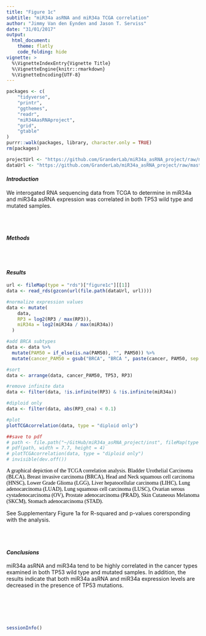 ```yaml
---
title: "Figure 1c"
subtitle: "miR34a asRNA and miR34a TCGA correlation"
author: "Jimmy Van den Eynden and Jason T. Serviss"
date: "31/01/2017"
output:
  html_document:
    theme: flatly
    code_folding: hide
vignette: >
  %\VignetteIndexEntry{Vignette Title}
  %\VignetteEngine{knitr::rmarkdown}
  %\VignetteEncoding{UTF-8}
---
```


<style> 
.caption { 
  color: Black; 
  font-family: "Times New Roman", Times, serif;
  font-size: 1.0em; 
}
</style>

```r

packages <- c(
    "tidyverse",
    "printr",
    "ggthemes",
    "readr",
    "miR34AasRNAproject",
    "grid",
    "gtable"
)
purrr::walk(packages, library, character.only = TRUE)
rm(packages)

```

```r

projectUrl <- "https://github.com/GranderLab/miR34a_asRNA_project/raw/master/inst"
dataUrl <- "https://github.com/GranderLab/miR34a_asRNA_project/raw/master/"

```

#### _Introduction_
We interogated RNA sequencing data from TCGA to determine in miR34a and miR34a asRNA expression was correlated in both TP53 wild type and mutated samples.

<br></br>

#### _Methods_

<br></br>

#### _Results_
```r
url <- fileMap(type = "rds")["figure1c"][[1]]
data <- read_rds(gzcon(url(file.path(dataUrl, url))))

#normalize expression values
data <- mutate(
    data,
    RP3 = log2(RP3 / max(RP3)),
    miR34a = log2(miR34a / max(miR34a))  
  )

#add BRCA subtypes
data <- data %>%
  mutate(PAM50 = if_else(is.na(PAM50), "", PAM50)) %>%
  mutate(cancer_PAM50 = gsub("BRCA", "BRCA ", paste(cancer, PAM50, sep = "")))

#sort 
data <- arrange(data, cancer_PAM50, TP53, RP3)

#remove infinite data
data <- filter(data, !is.infinite(RP3) & !is.infinite(miR34a))

#diploid only
data <- filter(data, abs(RP3_cna) < 0.1)
```

```r
#plot
plotTCGAcorrelation(data, type = "diploid only")

##save to pdf
# path <- file.path("~/GitHub/miR34a_asRNA_project/inst", fileMap(type = "pdf")["figure1c"][[1]])
# pdf(path, width = 7.7, height = 4)
# plotTCGAcorrelation(data, type = "diploid only")
# invisible(dev.off())
```

<div class="caption">
A graphical depiction of the TCGA correlation analysis. Bladder Urothelial Carcinoma (BLCA), Breast invasive carcinoma (BRCA), Head and Neck squamous cell carcinoma (HNSC), Lower Grade Glioma (LGG), Liver hepatocellular carcinoma (LIHC), Lung adenocarcinoma (LUAD), Lung squamous cell carcinoma (LUSC), Ovarian serous cystadenocarcinoma (OV), Prostate adenocarcinoma (PRAD), Skin Cutaneous Melanoma (SKCM), Stomach adenocarcinoma (STAD).
</div>

See Supplementary Figure 1a for R-squared and p-values corersponding with the analysis.

<br></br>

#### _Conclusions_
miR34a asRNA and miR34a tend to be highly correlated in the cancer types examined in both TP53 wild type and mutated samples. In addition, the results indicate that both miR34a asRNA and miR34a expression levels are decreased in the presence of TP53 mutations.

<br></br><br></br>

```r
sessionInfo()
```
